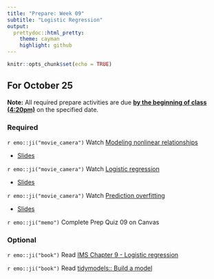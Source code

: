 ```yaml
---
title: "Prepare: Week 09"
subtitle: "Logistic Regression"
output: 
  prettydoc::html_pretty:
    theme: cayman
    highlight: github
---
```


```r
knitr::opts_chunk$set(echo = TRUE)
```


## For October 25

**Note:** All required prepare activities are due **<u>by the beginning of class (4:20pm)</u>** on the specified date.

### Required

`r emo::ji("movie_camera")` Watch [Modeling nonlinear relationships](https://youtu.be/ODDMLnhbNE8)

- [Slides](https://kgfitzgerald.github.io/APU_MATH_250/slides/25-modeling-nonlinear-relationships.html)

`r emo::ji("movie_camera")` Watch [Logistic regression](https://youtu.be/JBOfSS8gHVM)

- [Slides](https://kgfitzgerald.github.io/APU_MATH_250/slides/28-logistic-reg.html)

`r emo::ji("movie_camera")` Watch [Prediction overfitting](https://youtu.be/QQXT0sBvrqE)

- [Slides](https://kgfitzgerald.github.io/APU_MATH_250/slides/29-prediction-overfitting.html)

`r emo::ji("memo")` Complete Prep Quiz 09 on Canvas

### Optional 

`r emo::ji("book")` Read [IMS Chapter 9 - Logistic regression](https://openintro-ims.netlify.app/model-logistic.html) 

`r emo::ji("book")` Read [tidymodels:: Build a model](https://www.tidymodels.org/start/models/)
